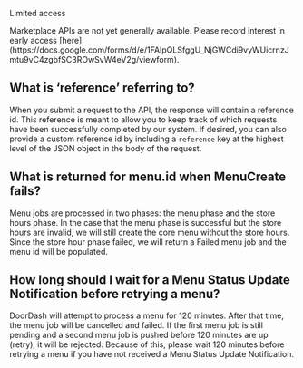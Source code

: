 Limited access

<Warning>
Marketplace APIs are not yet generally available. Please record interest in early access [here](https://docs.google.com/forms/d/e/1FAIpQLSfggU_NjGWCdi9vyWUicrnzJmtu9vC4zgbfSC3ROwSvW4eV2g/viewform).
</Warning>

## What is ‘reference’ referring to?[​](#what-is-reference-referring-to "Direct link to heading")

When you submit a request to the API, the response will contain a reference id. This reference is meant to allow you to keep track of which requests have been successfully completed by our system. If desired, you can also provide a custom reference id by including a `reference` key at the highest level of the JSON object in the body of the request.

## What is returned for menu.id when MenuCreate fails?[​](#what-is-returned-for-menuid-when-menucreate-fails "Direct link to heading")

Menu jobs are processed in two phases: the menu phase and the store hours phase. In the case that the menu phase is successful but the store hours are invalid, we will still create the core menu without the store hours. Since the store hour phase failed, we will return a Failed menu job and the menu id will be populated.

## How long should I wait for a Menu Status Update Notification before retrying a menu?[​](#how-long-should-i-wait-for-a-menu-status-update-notification-before-retrying-a-menu "Direct link to heading")

DoorDash will attempt to process a menu for 120 minutes. After that time, the menu job will be cancelled and failed. If the first menu job is still pending and a second menu job is pushed before 120 minutes are up (retry), it will be rejected. Because of this, please wait 120 minutes before retrying a menu if you have not received a Menu Status Update Notification.

